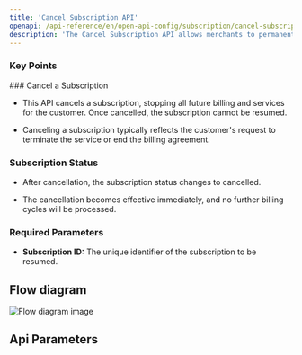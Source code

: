 ```yaml
---
title: 'Cancel Subscription API'
openapi: /api-reference/en/open-api-config/subscription/cancel-subscription.json POST /api/v1/server-to-server-interface/subscription/{subscription_id}/cancel
description: 'The Cancel Subscription API allows merchants to permanently stop a customers subscription, preventing any future billing cycles and services.'
---
```


### Key Points

<Info>
  ### Cancel a Subscription

  * This API cancels a subscription, stopping all future billing and services for the customer. Once cancelled, the subscription cannot be resumed.

  * Canceling a subscription typically reflects the customer's request to terminate the service or end the billing agreement.

  ### Subscription Status

  * After cancellation, the subscription status changes to cancelled.

  * The cancellation becomes effective immediately, and no further billing cycles will be processed.

  ### Required Parameters

  * **Subscription ID:** The unique identifier of the subscription to be resumed.
</Info>

## Flow diagram

![Flow diagram image](/images/timeline-diagram/flows-API-subs-cancel.svg)

## Api Parameters